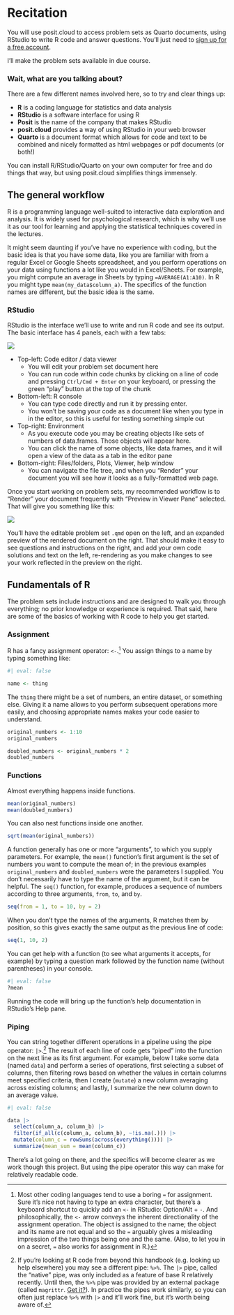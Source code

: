 # Recitation

You will use posit.cloud to access problem sets as Quarto documents, using RStudio to write R code and answer questions. You'll just need to [sign up for a free account](https://login.posit.cloud/register).

I'll make the problem sets available in due course.

### Wait, what are you talking about?

There are a few different names involved here, so to try and clear things up:

-   **R** is a coding language for statistics and data analysis
-   **RStudio** is a software interface for using R
-   **Posit** is the name of the company that makes RStudio
-   **posit.cloud** provides a way of using RStudio in your web browser
-   **Quarto** is a document format which allows for code and text to be combined and nicely formatted as html webpages or pdf documents (or both!)

You can install R/RStudio/Quarto on your own computer for free and do things that way, but using posit.cloud simplifies things immensely.

## The general workflow

R is a programming language well-suited to interactive data exploration and analysis. It is widely used for psychological research, which is why we'll use it as our tool for learning and applying the statistical techniques covered in the lectures.

It might seem daunting if you've have no experience with coding, but the basic idea is that you have some data, like you are familiar with from a regular Excel or Google Sheets spreadsheet, and you perform operations on your data using functions a lot like you would in Excel/Sheets. For example, you might compute an average in Sheets by typing `=AVERAGE(A1:A10)`. In R you might type `mean(my_data$column_a)`. The specifics of the function names are different, but the basic idea is the same.

### RStudio

RStudio is the interface we'll use to write and run R code and see its output. The basic interface has 4 panels, each with a few tabs:

![](rstudio-interface-1.png)

-   Top-left: Code editor / data viewer
    -   You will edit your problem set document here
    -   You can run code within code chunks by clicking on a line of code and pressing `Ctrl/Cmd + Enter` on your keyboard, or pressing the green "play" button at the top of the chunk
-   Bottom-left: R console
    -   You can type code directly and run it by pressing enter.
    -   You won't be saving your code as a document like when you type in in the editor, so this is useful for testing something simple out
-   Top-right: Environment
    -   As you execute code you may be creating objects like sets of numbers of data.frames. Those objects will appear here.
    -   You can click the name of some objects, like data.frames, and it will open a view of the data as a tab in the editor pane
-   Bottom-right: Files/folders, Plots, Viewer, help window
    -   You can navigate the file tree, and when you "Render" your document you will see how it looks as a fully-formatted web page.

Once you start working on problem sets, my recommended workflow is to "Render" your document frequently with "Preview in Viewer Pane" selected. That will give you something like this:

![](rstudio-interface-2.png){fig-align="center"}

You'll have the editable problem set `.qmd` open on the left, and an expanded preview of the rendered document on the right. That should make it easy to see questions and instructions on the right, and add your own code solutions and text on the left, re-rendering as you make changes to see your work reflected in the preview on the right.

## Fundamentals of R

The problem sets include instructions and are designed to walk you through everything; no prior knowledge or experience is required. That said, here are some of the basics of working with R code to help you get started.

### Assignment

R has a fancy assignment operator: `<-`.[^recitation-1] You assign things to a name by typing something like:

[^recitation-1]: Most other coding languages tend to use a boring `=` for assignment. Sure it's nice not having to type an extra character, but there's a keyboard shortcut to quickly add an `<-` in RStudio: Option/Alt + `-`. And philosophically, the `<-` arrow conveys the inherent directionality of the assignment operation. The object is assigned to the name; the object and its name are not equal and so the `=` arguably gives a misleading impression of the two things being one and the same. (Also, to let you in on a secret, `=` also works for assignment in R.)

```r
#| eval: false

name <- thing
```

The `thing` there might be a set of numbers, an entire dataset, or something else. Giving it a name allows to you perform subsequent operations more easily, and choosing appropriate names makes your code easier to understand.

```r
original_numbers <- 1:10
original_numbers

doubled_numbers <- original_numbers * 2
doubled_numbers
```

### Functions

Almost everything happens inside functions.

```r
mean(original_numbers)
mean(doubled_numbers)
```

You can also nest functions inside one another.

```r
sqrt(mean(original_numbers))
```

A function generally has one or more "arguments", to which you supply parameters. For example, the `mean()` function's first argument is the set of numbers you want to compute the mean of; in the previous examples `original_numbers` and `doubled_numbers` were the parameters I supplied. You don't necessarily have to type the name of the argument, but it can be helpful. The `seq()` function, for example, produces a sequence of numbers according to three arguments, `from`, `to`, and `by`.

```r
seq(from = 1, to = 10, by = 2)
```

When you don't type the names of the arguments, R matches them by position, so this gives exactly the same output as the previous line of code:

```r
seq(1, 10, 2)
```

You can get help with a function (to see what arguments it accepts, for example) by typing a question mark followed by the function name (without parentheses) in your console.

```r
#| eval: false
?mean
```

Running the code will bring up the function's help documentation in RStudio's Help pane.

### Piping

You can string together different operations in a pipeline using the pipe operator: `|>`.[^recitation-2] The result of each line of code gets "piped" into the function on the next line as its first argument. For example, below I take some data (named `data`) and perform a series of operations, first selecting a subset of columns, then filtering rows based on whether the values in certain columns meet specified criteria, then I create (`mutate`) a new column averaging across existing columns; and lastly, I summarize the new column down to an average value.

[^recitation-2]: If you're looking at R code from beyond this handbook (e.g. looking up help elsewhere) you may see a different pipe: `%>%`. The `|>` pipe, called the "native" pipe, was only included as a feature of base R relatively recently. Until then, the `%>%` pipe was provided by an external package (called `magrittr`. [Get it?](https://magrittr.tidyverse.org/logo.png)). In practice the pipes work similarly, so you can often just replace `%>%` with `|>` and it'll work fine, but it's worth being aware of.

```r
#| eval: false

data |> 
  select(column_a, column_b) |> 
  filter(if_all(c(column_a, column_b), ~!is.na(.))) |> 
  mutate(column_c = rowSums(across(everything()))) |> 
  summarize(mean_sum = mean(column_c))

```

There's a lot going on there, and the specifics will become clearer as we work though this project. But using the pipe operator this way can make for relatively readable code.
